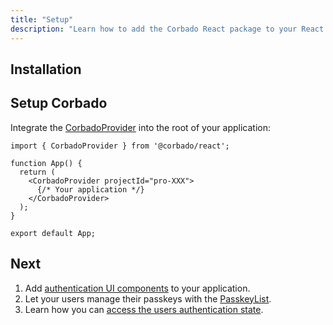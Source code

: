 ```yaml
---
title: "Setup"
description: "Learn how to add the Corbado React package to your React application."
---
```



## Installation

<Installation />

## Setup Corbado

Integrate the [CorbadoProvider](/frontend-integration/react) into the root of your application:

```tsx App.tsx
import { CorbadoProvider } from '@corbado/react';

function App() {
  return (
    <CorbadoProvider projectId="pro-XXX">
      {/* Your application */}
    </CorbadoProvider>
  );
}

export default App;
```

<CorbadoProviderReference />

## Next

1. Add [authentication UI components](/frontend-integration/react/corbadoauth) to your application.
2. Let your users manage their passkeys with the [PasskeyList](/frontend-integration/react/passkeylist).
3. Learn how you can [access the users authentication state](/frontend-integration/react/authentication-state).